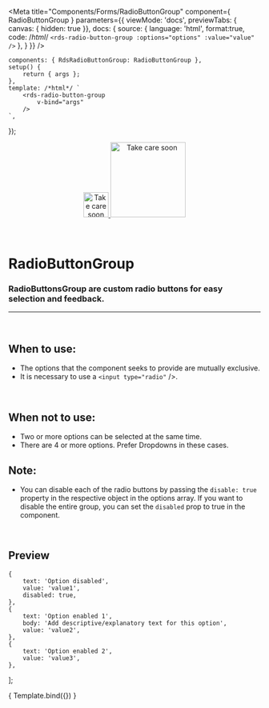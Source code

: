 
<Meta
	title="Components/Forms/RadioButtonGroup"
	component={ RadioButtonGroup }
	parameters={{
		viewMode: 'docs',
		previewTabs: { canvas: { hidden: true }},
		docs: {
			source: {
				language: 'html',
				format:true,
				code: /*html*/ 
`<rds-radio-button-group
	:options="options"
	:value="value"
/>`
			},
		}
	}}
/>

	components: { RdsRadioButtonGroup: RadioButtonGroup },
	setup() {
		return { args };
	},
	template: /*html*/ `
		<rds-radio-button-group
			v-bind="args" 
		/>
	`,
});

<div align="center" style={{display: 'flex'}}>
    <a href="https://rahulaher.netlify.app">
        <img src="../../../public/img/logo/glyph-black-colored.svg" alt="Take care soon" width="50" />
        <img src="../../../public/img/logo/word-black-colored.svg" alt="Take care soon" width="150" />
    </a>
</div>

<br />
<br />

# RadioButtonGroup

### RadioButtonsGroup are custom radio buttons for easy selection and feedback.
---
<br />

## When to use:
- The options that the component seeks to provide are mutually exclusive.
- It is necessary to use a ```<input type="radio"``` />.

<br />

## When not to use:
- Two or more options can be selected at the same time.
- There are 4 or more options. Prefer Dropdowns in these cases.

## Note:
- You can disable each of the radio buttons by passing the ```disable: true``` property in the respective object
in the options array. If you want to disable the entire group, you can set the ```disabled``` prop to true in the component.

<br />

## Preview
	{
		text: 'Option disabled',
		value: 'value1',
		disabled: true,
	},
	{
		text: 'Option enabled 1',
		body: 'Add descriptive/explanatory text for this option',
		value: 'value2',
	},
	{
		text: 'Option enabled 2',
		value: 'value3',
	},
];

<Canvas>
	<Story
		name="Radio button group"
		args={{
			options,
			value,
			disabled: false,
			inline: false,
		}}
	>
		{ Template.bind({}) }
	</Story>
</Canvas>

<ArgsTable story="Radio button group" />